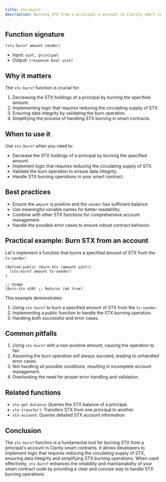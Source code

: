 ```yaml
---
title: stx-burn?
description: Burning STX from a principal's account in Clarity smart contracts.
---
```


## Function signature

```clarity
(stx-burn? amount sender)
```

- Input: `uint, principal`
- Output: `(response bool uint)`

## Why it matters

The `stx-burn?` function is crucial for:

1. Decreasing the STX holdings of a principal by burning the specified amount.
2. Implementing logic that requires reducing the circulating supply of STX.
3. Ensuring data integrity by validating the burn operation.
4. Simplifying the process of handling STX burning in smart contracts.

## When to use it

Use `stx-burn?` when you need to:

- Decrease the STX holdings of a principal by burning the specified amount.
- Implement logic that requires reducing the circulating supply of STX.
- Validate the burn operation to ensure data integrity.
- Handle STX burning operations in your smart contract.

## Best practices

- Ensure the `amount` is positive and the `sender` has sufficient balance.
- Use meaningful variable names for better readability.
- Combine with other STX functions for comprehensive account management.
- Handle the possible error cases to ensure robust contract behavior.

## Practical example: Burn STX from an account

Let's implement a function that burns a specified amount of STX from the `tx-sender`:

```clarity
(define-public (burn-stx (amount uint))
  (stx-burn? amount tx-sender)
)

;; Usage
(burn-stx u50) ;; Returns (ok true)
```

This example demonstrates:
1. Using `stx-burn?` to burn a specified amount of STX from the `tx-sender`.
2. Implementing a public function to handle the STX burning operation.
3. Handling both successful and error cases.

## Common pitfalls

1. Using `stx-burn?` with a non-positive amount, causing the operation to fail.
2. Assuming the burn operation will always succeed, leading to unhandled error cases.
3. Not handling all possible conditions, resulting in incomplete account management.
4. Overlooking the need for proper error handling and validation.

## Related functions

- `stx-get-balance`: Queries the STX balance of a principal.
- `stx-transfer?`: Transfers STX from one principal to another.
- `stx-account`: Queries detailed STX account information.

## Conclusion

The `stx-burn?` function is a fundamental tool for burning STX from a principal's account in Clarity smart contracts. It allows developers to implement logic that requires reducing the circulating supply of STX, ensuring data integrity and simplifying STX burning operations. When used effectively, `stx-burn?` enhances the reliability and maintainability of your smart contract code by providing a clear and concise way to handle STX burning operations.
